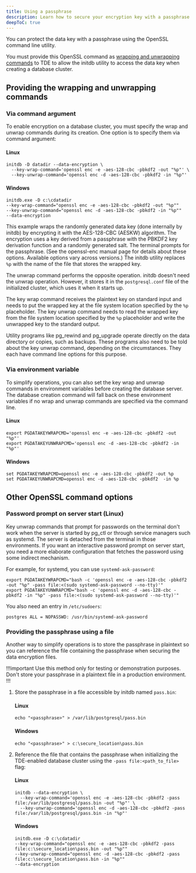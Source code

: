 ```yaml
---
title: Using a passphrase
description: Learn how to secure your encryption key with a passphrase.
deepToC: true
---
```


You can protect the data key with a passphrase using the OpenSSL command line utility.

You must provide this OpenSSL command as [wrapping and unwrapping commands](/tde/latest/secure_key/#configuring-a-wrapping-and-unwrapping-command) to TDE to allow the initdb utility to access the data key when creating a database cluster.

## Providing the wrapping and unwrapping commands

### Via command argument

To enable encryption on a database cluster, you must specify the wrap and unwrap commands during its creation. One option is to specify them via command argument:

#### Linux 

```shell
initdb -D datadir --data-encryption \
  --key-wrap-command='openssl enc -e -aes-128-cbc -pbkdf2 -out "%p"' \
  --key-unwrap-command='openssl enc -d -aes-128-cbc -pbkdf2 -in "%p"'
```

#### Windows 

```shell
initdb.exe -D c:\cdatadir   
--key-wrap-command="openssl enc -e -aes-128-cbc -pbkdf2 -out "%p"" 
--key-unwrap-command="openssl enc -d -aes-128-cbc -pbkdf2 -in "%p"" 
--data-encryption
```

This example wraps the randomly generated data key (done internally by initdb) by encrypting it with the AES-128-CBC (AESKW) algorithm. The encryption uses a key derived from a passphrase with the PBKDF2 key derivation function and a randomly generated salt. The terminal prompts for the passphrase. (See the openssl-enc manual page for details about these options. Available options vary across versions.) The initdb utility replaces `%p` with the name of the file that stores the wrapped key.

The unwrap command performs the opposite operation. initdb doesn't need the unwrap operation. However, it stores it in the `postgresql.conf` file of the initialized cluster, which uses it when it starts up.

The key wrap command receives the plaintext key on standard input and needs to put the wrapped key at the file system location specified by the `%p` placeholder. The key unwrap command needs to read the wrapped key from the file system location specified by the `%p` placeholder and write the unwrapped key to the standard output.

Utility programs like pg_rewind and pg_upgrade operate directly on the data directory or copies, such as backups. These programs also need to be told about the key unwrap command, depending on the circumstances. They each have command line options for this purpose.

### Via environment variable

To simplify operations, you can also set the key wrap and unwrap commands in environment variables before creating the database server. The database creation command will fall back on these environment variables if no wrap and unwrap commands are specified via the command line.

#### Linux

```shell
export PGDATAKEYWRAPCMD='openssl enc -e -aes-128-cbc -pbkdf2 -out "%p"'
export PGDATAKEYUNWRAPCMD='openssl enc -d -aes-128-cbc -pbkdf2 -in "%p"'
```

#### Windows 

```shell 
set PGDATAKEYWRAPCMD=openssl enc -e -aes-128-cbc -pbkdf2 -out %p
set PGDATAKEYUNWRAPCMD=openssl enc -d -aes-128-cbc -pbkdf2  -in %p
```

## Other OpenSSL command options 

### Password prompt on server start (Linux)

Key unwrap commands that prompt for passwords on the terminal don't work when the server is started by pg_ctl or through service managers such as systemd. The server is detached from the terminal in those environments. If you want an interactive password prompt on server start, you need a more elaborate configuration that fetches the password using some indirect mechanism.

For example, for systemd, you can use `systemd-ask-password`:

```
export PGDATAKEYWRAPCMD="bash -c 'openssl enc -e -aes-128-cbc -pbkdf2 -out "%p" -pass file:<(sudo systemd-ask-password --no-tty)'"
export PGDATAKEYUNWRAPCMD="bash -c 'openssl enc -d -aes-128-cbc -pbkdf2 -in "%p" -pass file:<(sudo systemd-ask-password --no-tty)'"
```

You also need an entry in `/etc/sudoers`:

```
postgres ALL = NOPASSWD: /usr/bin/systemd-ask-password
```

### Providing the passphrase using a file

Another way to simplify operations is to store the passphrase in plaintext so you can reference the file containing the passphrase when securing the data encryption files.

!!!important
   Use this method only for testing or demonstration purposes. Don't store your passphrase in a plaintext file in a production environment.
!!!

1.  Store the passphrase in a file accessible by initdb named `pass.bin`:

    #### Linux
    
    ```
    echo "<passphrase>" > /var/lib/postgresql/pass.bin
    ```

    #### Windows

    ```
    echo "<passphrase>" > c:\secure_location\pass.bin
    ```

1.  Reference the file that contains the passphrase when initializing the TDE-enabled database cluster using the `-pass file:<path_to_file>` flag:

    #### Linux 

    ```
    initdb --data-encryption \
      --key-wrap-command='openssl enc -e -aes-128-cbc -pbkdf2 -pass file:/var/lib/postgresql/pass.bin -out "%p"' \
      --key-unwrap-command='openssl enc -d -aes-128-cbc -pbkdf2 -pass file:/var/lib/postgresql/pass.bin -in "%p"'
    ```

    #### Windows 

    ```shell
    initdb.exe -D c:\cdatadir
    --key-wrap-command="openssl enc -e -aes-128-cbc -pbkdf2 -pass file:c:\secure_location\pass.bin -out "%p"" 
    --key-unwrap-command="openssl enc -d -aes-128-cbc -pbkdf2 -pass file:c:\secure_location\pass.bin -in "%p""  
    --data-encryption
    ```
